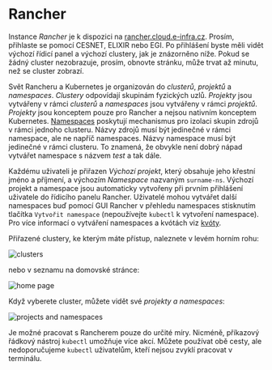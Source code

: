 # Rancher

Instance _Rancher_ je k dispozici na [rancher.cloud.e-infra.cz](https://rancher.cloud.e-infra.cz). Prosím, přihlaste se pomocí CESNET, ELIXIR nebo EGI. 
Po přihlášení byste měli vidět výchozí řídicí panel a výchozí clustery, jak je znázorněno níže. Pokud se žádný cluster nezobrazuje, prosím, obnovte stránku, může trvat až minutu, než se cluster zobrazí.

Svět Rancheru a Kubernetes je organizován do *clusterů*, *projektů* a *namespaces*. *Clustery* odpovídají skupinám fyzických uzlů. *Projekty* jsou vytvářeny v rámci *clusterů* a *namespaces* jsou vytvářeny v rámci *projektů*. *Projekty* jsou konceptem pouze pro Rancher a nejsou nativním konceptem Kubernetes. [Namespaces](https://kubernetes.io/docs/concepts/overview/working-with-objects/namespaces/) poskytují mechanismus pro izolaci skupin zdrojů v rámci jednoho clusteru. Názvy zdrojů musí být jedinečné v rámci namespace, ale ne napříč namespaces. Názvy namespace musí být jedinečné v rámci clusteru. To znamená, že obvykle není dobrý nápad vytvářet namespace s názvem *test* a tak dále.

Každému uživateli je přiřazen *Výchozí projekt*, který obsahuje jeho křestní jméno a příjmení, a výchozím *Namespace* nazvaným `surname-ns`. Výchozí projekt a namespace jsou automaticky vytvořeny při prvním přihlášení uživatele do řídicího panelu Rancher. Uživatelé mohou vytvářet další namespaces buď pomocí GUI Rancher v přehledu namespaces stisknutím tlačítka `Vytvořit namespace` (nepoužívejte `kubectl` k vytvoření namespace). Pro více informací o vytváření namespaces a kvótách viz [kvóty](quotas).

Přiřazené clustery, ke kterým máte přístup, naleznete v levém horním rohu:

![clusters](/img/ceritsc/cluster1.jpg)

nebo v seznamu na domovské stránce:

![home page](/img/ceritsc/cluster2.jpg)

Když vyberete cluster, můžete vidět své *projekty a namespaces*:

![projects and namespaces](/img/ceritsc/projects.jpg)

Je možné pracovat s Rancherem pouze do určité míry. Nicméně, příkazový řádkový nástroj `kubectl` umožňuje více akcí. Můžete používat obě cesty, ale nedoporučujeme `kubectl` uživatelům, kteří nejsou zvyklí pracovat v terminálu.
